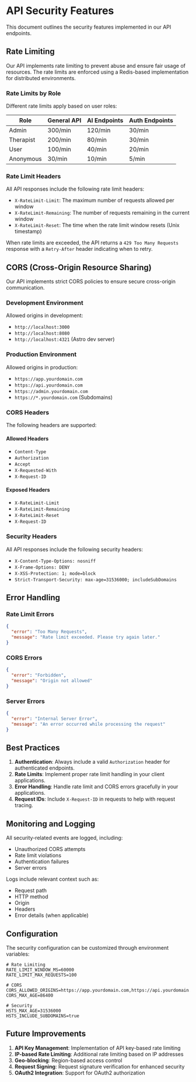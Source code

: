 # API Security Features

This document outlines the security features implemented in our API endpoints.

## Rate Limiting

Our API implements rate limiting to prevent abuse and ensure fair usage of resources. The rate limits are enforced using a Redis-based implementation for distributed environments.

### Rate Limits by Role

Different rate limits apply based on user roles:

| Role      | General API | AI Endpoints | Auth Endpoints |
| --------- | ----------- | ------------ | -------------- |
| Admin     | 300/min     | 120/min      | 30/min         |
| Therapist | 200/min     | 80/min       | 30/min         |
| User      | 100/min     | 40/min       | 20/min         |
| Anonymous | 30/min      | 10/min       | 5/min          |

### Rate Limit Headers

All API responses include the following rate limit headers:

- `X-RateLimit-Limit`: The maximum number of requests allowed per window
- `X-RateLimit-Remaining`: The number of requests remaining in the current window
- `X-RateLimit-Reset`: The time when the rate limit window resets (Unix timestamp)

When rate limits are exceeded, the API returns a `429 Too Many Requests` response with a `Retry-After` header indicating when to retry.

## CORS (Cross-Origin Resource Sharing)

Our API implements strict CORS policies to ensure secure cross-origin communication.

### Development Environment

Allowed origins in development:

- `http://localhost:3000`
- `http://localhost:8080`
- `http://localhost:4321` (Astro dev server)

### Production Environment

Allowed origins in production:

- `https://app.yourdomain.com`
- `https://api.yourdomain.com`
- `https://admin.yourdomain.com`
- `https://*.yourdomain.com` (Subdomains)

### CORS Headers

The following headers are supported:

#### Allowed Headers

- `Content-Type`
- `Authorization`
- `Accept`
- `X-Requested-With`
- `X-Request-ID`

#### Exposed Headers

- `X-RateLimit-Limit`
- `X-RateLimit-Remaining`
- `X-RateLimit-Reset`
- `X-Request-ID`

### Security Headers

All API responses include the following security headers:

- `X-Content-Type-Options: nosniff`
- `X-Frame-Options: DENY`
- `X-XSS-Protection: 1; mode=block`
- `Strict-Transport-Security: max-age=31536000; includeSubDomains`

## Error Handling

### Rate Limit Errors

```json
{
  "error": "Too Many Requests",
  "message": "Rate limit exceeded. Please try again later."
}
```

### CORS Errors

```json
{
  "error": "Forbidden",
  "message": "Origin not allowed"
}
```

### Server Errors

```json
{
  "error": "Internal Server Error",
  "message": "An error occurred while processing the request"
}
```

## Best Practices

1. **Authentication**: Always include a valid `Authorization` header for authenticated endpoints.
2. **Rate Limits**: Implement proper rate limit handling in your client applications.
3. **Error Handling**: Handle rate limit and CORS errors gracefully in your applications.
4. **Request IDs**: Include `X-Request-ID` in requests to help with request tracing.

## Monitoring and Logging

All security-related events are logged, including:

- Unauthorized CORS attempts
- Rate limit violations
- Authentication failures
- Server errors

Logs include relevant context such as:

- Request path
- HTTP method
- Origin
- Headers
- Error details (when applicable)

## Configuration

The security configuration can be customized through environment variables:

```env
# Rate Limiting
RATE_LIMIT_WINDOW_MS=60000
RATE_LIMIT_MAX_REQUESTS=100

# CORS
CORS_ALLOWED_ORIGINS=https://app.yourdomain.com,https://api.yourdomain.com
CORS_MAX_AGE=86400

# Security
HSTS_MAX_AGE=31536000
HSTS_INCLUDE_SUBDOMAINS=true
```

## Future Improvements

1. **API Key Management**: Implementation of API key-based rate limiting
2. **IP-based Rate Limiting**: Additional rate limiting based on IP addresses
3. **Geo-blocking**: Region-based access control
4. **Request Signing**: Request signature verification for enhanced security
5. **OAuth2 Integration**: Support for OAuth2 authorization
